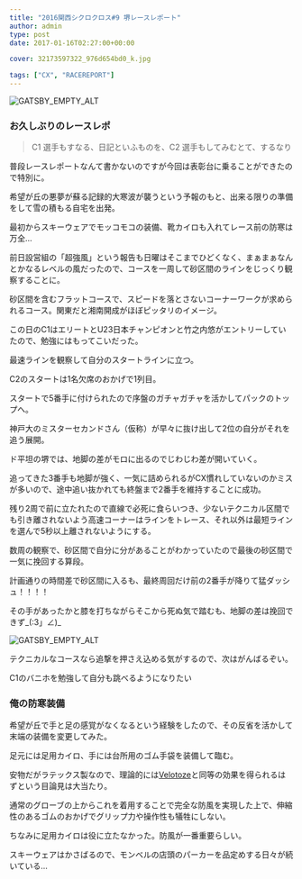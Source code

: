 ---
title: "2016関西シクロクロス#9 堺レースレポート"
author: admin
type: post
date: 2017-01-16T02:27:00+00:00

cover: 32173597322_976d654bd0_k.jpg

tags: ["CX", "RACEREPORT"]
---

![GATSBY_EMPTY_ALT](./32173597322_976d654bd0_k.jpg)

### お久しぶりのレースレポ

> C1 選手もすなる、日記といふものを、C2 選手もしてみむとて、するなり

普段レースレポートなんて書かないのですが今回は表彰台に乗ることができたので特別に。

希望が丘の悪夢が蘇る記録的大寒波が襲うという予報のもと、出来る限りの準備をして雪の積もる自宅を出発。

最初からスキーウェアでモッコモコの装備、靴カイロも入れてレース前の防寒は万全…

前日設営組の「超強風」という報告も日曜はそこまでひどくなく、まぁまぁなんとかなるレベルの風だったので、コースを一周して砂区間のラインをじっくり観察することに。

砂区間を含むフラットコースで、スピードを落とさないコーナーワークが求められるコース。関東だと湘南開成がほぼピッタリのイメージ。

この日のC1はエリートとU23日本チャンピオンと竹之内悠がエントリーしていたので、勉強にはもってこいだった。

最速ラインを観察して自分のスタートラインに立つ。

C2のスタートは1名欠席のおかげで1列目。

スタートで5番手に付けられたので序盤のガチャガチャを活かしてパックのトップへ。

神戸大のミスターセカンドさん（仮称）が早々に抜け出して2位の自分がそれを追う展開。

ド平坦の堺では、地脚の差がモロに出るのでじわじわ差が開いていく。

追ってきた3番手も地脚が強く、一気に詰められるがCX慣れしていないのかミスが多いので、途中追い抜かれても終盤まで2番手を維持することに成功。

残り2周で前に立たれたので直線で必死に食らいつき、少ないテクニカル区間でも引き離されないよう高速コーナーはラインをトレース、それ以外は最短ラインを選んで5秒以上離されないようにする。

数周の観察で、砂区間で自分に分があることがわかっていたので最後の砂区間で一気に挽回する算段。

計画通りの時間差で砂区間に入るも、最終周回だけ前の2番手が降りて猛ダッシュ！！！！

その手があったかと膝を打ちながらそこから死ぬ気で踏むも、地脚の差は挽回できず\_(:3」∠)\_

![GATSBY_EMPTY_ALT](./31512745093_09d23d5e39_k.jpg)

テクニカルなコースなら追撃を押さえ込める気がするので、次はがんばるぞい。

C1のバニホを勉強して自分も跳べるようになりたい

### 俺の防寒装備

希望が丘で手と足の感覚がなくなるという経験をしたので、その反省を活かして末端の装備を変更してみた。

足元には足用カイロ、手には台所用のゴム手袋を装備して臨む。

<LinkBox isAmazonLink url="https://www.amazon.co.jp/dp/B00BES4PV2/" />

安物だがラテックス製なので、理論的には<a href="http://amzn.to/2iD1DEr" target="_blank">Velotoze</a>と同等の効果を得られるはずという目論見は大当たり。

通常のグローブの上からこれを着用することで完全な防風を実現した上で、伸縮性のあるゴムのおかげでグリップ力や操作性も犠牲にしない。

ちなみに足用カイロは役に立たなかった。防風が一番重要らしい。

スキーウェアはかさばるので、モンベルの店頭のパーカーを品定めする日々が続いている…

<LinkBox isAmazonLink url="https://www.amazon.co.jp/dp/B08QHJN65J/" />

